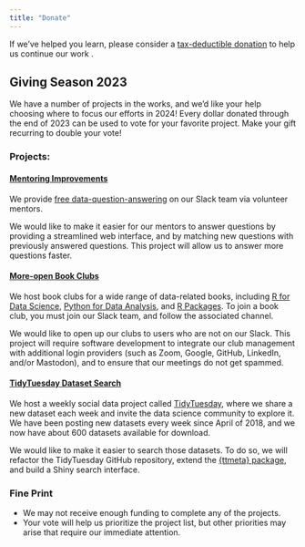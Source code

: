 ```yaml
---
title: "Donate"
---
```


If we've helped you learn, please consider a [tax-deductible donation](https://opencollective.com/r4ds) to help us continue our work .

## Giving Season 2023

We have a number of projects in the works, and we'd like your help choosing where to focus our efforts in 2024!
Every dollar donated through the end of 2023 can be used to vote for your favorite project.
Make your gift recurring to double your vote!

### Projects:

#### [Mentoring Improvements](https://link.to.tier.page)

We provide [free data-question-answering](slack.html) on our Slack team via volunteer mentors.

We would like to make it easier for our mentors to answer questions by providing a streamlined web interface, and by matching new questions with previously answered questions.
This project will allow us to answer more questions faster.

#### [More-open Book Clubs](https://link.to.tier.page)

We host book clubs for a wide range of data-related books, including [R for Data Science](https://r4ds.io/r4ds), [Python for Data Analysis](https://r4ds.io/py4da), and [R Packages](https://r4ds.io/rpkgs).
To join a book club, you must join our Slack team, and follow the associated channel.

We would like to open up our clubs to users who are not on our Slack.
This project will require software development to integrate our club management with additional login providers (such as Zoom, Google, GitHub, LinkedIn, and/or Mastodon), and to ensure that our meetings do not get spammed.

#### [TidyTuesday Dataset Search](https://link.to.tier.page)

We host a weekly social data project called [TidyTuesday](https://tidytues.day), where we share a new dataset each week and invite the data science community to explore it.
We have been posting new datasets every week since April of 2018, and we now have about 600 datasets available for download.

We would like to make it easier to search those datasets.
To do so, we will refactor the TidyTuesday GitHub repository, extend the [{ttmeta} package](https://github.com/r4ds/ttmeta), and build a Shiny search interface.

### Fine Print

-   We may not receive enough funding to complete any of the projects.
-   Your vote will help us prioritize the project list, but other priorities may arise that require our immediate attention.
